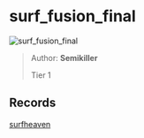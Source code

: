 
# surf_fusion_final

![surf_fusion_final](https://raw.githubusercontent.com/Sayt123/SurfMapPics/Maps-and-bonuses/csgo/surf_fusion_final.jpg)

> Author: **Semikiller**
>
> Tier 1

## Records

[surfheaven](https://surfheaven.eu/map/surf_fusion_final)
